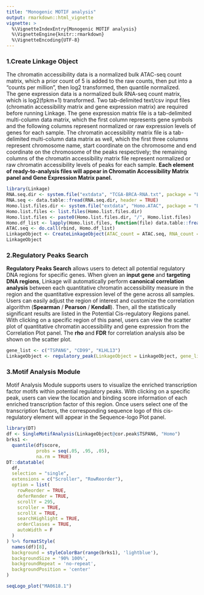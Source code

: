 ```yaml
---
title: "Monogenic MOTIF analysis"
output: rmarkdown::html_vignette
vignette: >
  %\VignetteIndexEntry{Monogenic MOTIF analysis}
  %\VignetteEngine{knitr::rmarkdown}
  %\VignetteEncoding{UTF-8}
---
```


### **1.Create Linkage Object**

::: {align="justify"}
The chromatin accessibility data is a normalized bulk ATAC-seq count matrix, which a prior count of 5 is added to the raw counts, then put into a "counts per million", then log2 transformed, then quantile normalized. The gene expression data is a normalized bulk RNA-seq count matrix, which is log2(fpkm+1) transformed. Two tab-delimited text/csv input files (chromatin accessibility matrix and gene expression matrix) are required before running Linkage. The gene expression matrix file is a tab-delimited multi-column data matrix, which the first column represents gene symbols and the following columns represent normalized or raw expression levels of genes for each sample. The chromatin accessibility matrix file is a tab-delimited multi-column data matrix as well, which the first three columns represent chromosome name, start coordinate on the chromosome and end coordinate on the chromosome of the peaks respectively; the remaining columns of the chromatin accessibility matrix file represent normalized or raw chromatin accessibility levels of peaks for each sample. **Each element of ready-to-analysis files will appear in Chromatin Accessibility Matrix panel and Gene Expression Matrix panel.**
:::

```r
library(Linkage)
RNA.seq.dir <- system.file("extdata", "TCGA-BRCA-RNA.txt", package = "Linkage")
RNA.seq <- data.table::fread(RNA.seq.dir, header = TRUE)
Homo.list.files.dir <- system.file("extdata", "Homo.ATAC", package = "Linkage")
Homo.list.files <- list.files(Homo.list.files.dir)
Homo.list.files <- paste0(Homo.list.files.dir, "/", Homo.list.files)
Homo.df_list <- lapply(Homo.list.files, function(file) data.table::fread(file, header = TRUE))
ATAC.seq <- do.call(rbind, Homo.df_list)
LinkageObject <- CreateLinkageObject(ATAC_count = ATAC.seq, RNA_count = RNA.seq, Species = "Homo", id_type = "ensembl_gene_id")
LinkageObject
```

### **2.Regulatory Peaks Search**

::: {align="justify"}
**Regulatory Peaks Search** allows users to detect all potential regulatory DNA regions for specific genes. When given an **input gene** and **targeting DNA regions**, Linkage will automatically perform **canonical correlation analysis** between each quantitative chromatin accessibility measure in the region and the quantitative expression level of the gene across all samples. Users can easily adjust the region of interest and customize the correlation algorithm (**Spearman** / **Pearson** / **Kendall**). Then, all the statistically significant results are listed in the Potential Cis-regulatory Regions panel. With clicking on a specific region of this panel, users can view the scatter plot of quantitative chromatin accessibility and gene expression from the Correlation Plot panel. The **rho** and **FDR** for correlation analysis also be shown on the scatter plot.
:::

```r
gene_list <- c("TSPAN6", "CD99", "KLHL13")
LinkageObject <- regulatory_peak(LinkageObject = LinkageObject, gene_list = gene_list, genelist_idtype = "external_gene_name")
```

### 3.Motif Analysis Module 

::: {align="justify"}
Motif Analysis Module supports users to visualize the enriched transcription factor motifs within potential regulatory peaks. With clicking on a specific peak, users can view the location and binding score information of each enriched transcription factor of this region. Once users select one of the transcription factors, the corresponding sequence logo of this cis-regulatory element will appear in the Sequence-logo Plot panel.
:::
```r
library(DT)
df <- SingleMotifAnalysis(LinkageObject@cor.peak$TSPAN6, "Homo")
brks1 <-
  quantile(df$score,
           probs = seq(.05, .95, .05),
           na.rm = TRUE)
DT::datatable(
  df,
  selection = "single",
  extensions = c("Scroller", "RowReorder"),
  option = list(
    rowReorder = TRUE,
    deferRender = TRUE,
    scrollY = 295,
    scroller = TRUE,
    scrollX = TRUE,
    searchHighlight = TRUE,
    orderClasses = TRUE,
    autoWidth = F
  )
) %>% formatStyle(
  names(df)[8],
  background = styleColorBar(range(brks1), 'lightblue'),
  backgroundSize = '90% 100%',
  backgroundRepeat = 'no-repeat',
  backgroundPosition = 'center'
)
```

```r
seqLogo_plot("MA0618.1")
```
